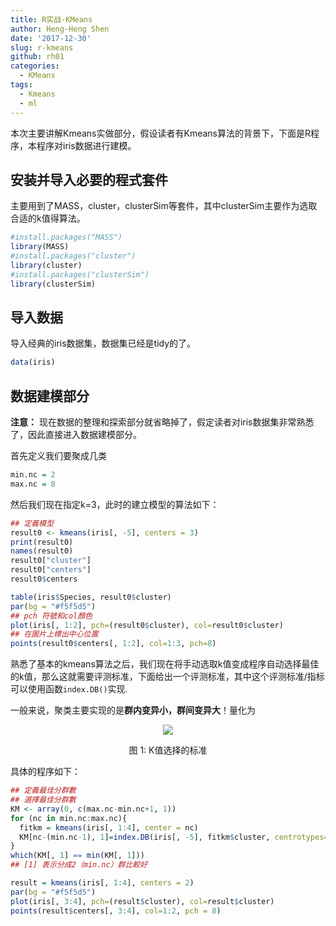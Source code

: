 ```yaml
---
title: R实战-KMeans
author: Heng-Heng Shen
date: '2017-12-30'
slug: r-kmeans
github: rh01
categories:
  - KMeans
tags:
  - Kmeans
  - ml
---
```



本次主要讲解Kmeans实做部分，假设读者有Kmeans算法的背景下，下面是R程序，本程序对iris数据进行建模。

## 安装并导入必要的程式套件

主要用到了MASS，cluster，clusterSim等套件，其中clusterSim主要作为选取合适的k值得算法。

```r
#install.packages("MASS")
library(MASS)
#install.packages("cluster")
library(cluster)
#install.packages("clusterSim")
library(clusterSim)
```

## 导入数据

导入经典的iris数据集，数据集已经是tidy的了。

```r
data(iris)
```

## 数据建模部分

**注意：** 现在数据的整理和探索部分就省略掉了，假定读者对iris数据集非常熟悉了，因此直接进入数据建模部分。

首先定义我们要聚成几类

```r
min.nc = 2
max.nc = 8
```

然后我们现在指定k=3，此时的建立模型的算法如下：

```r
## 定義模型
result0 <- kmeans(iris[, -5], centers = 3)
print(result0)
names(result0)
result0["cluster"]
result0["centers"]
result0$centers
```

```r
table(iris$Species, result0$cluster)
par(bg = "#f5f5d5")
## pch 符號和col顏色
plot(iris[, 1:2], pch=(result0$cluster), col=result0$cluster)
## 在圖片上標出中心位置
points(result0$centers[, 1:2], col=1:3, pch=8)
```

熟悉了基本的kmeans算法之后，我们现在将手动选取k值变成程序自动选择最佳的k值，那么这就需要评测标准，下面给出一个评测标准，其中这个评测标准/指标可以使用函数`index.DB()`实现.

一般来说，聚类主要实现的是**群内变异小，群间变异大**！量化为

\begin{align*}
\rm{DB} \; \rm{index} &= \frac{1}{c} \sum_{i} R_i \\
R_i &= max_i R_{ij}, \forall i \not = j \; \\
R_{ij} &= \frac{S_i + S_j}{||m_i - m_j||^2} \\
S_i &= \frac{1}{n_i} \sum\limits_{x \in i}^{} {{{(x - {m_i})}^2}}\\
\end{align*}

<center>
![](http://olrs8j04a.bkt.clouddn.com/17-12-30/76240382.jpg)
<p class="caption">
图 1: K值选择的标准
</p>
</center>

具体的程序如下：

```r
## 定義最佳分群數
## 選擇最佳分群數
KM <- array(0, c(max.nc-min.nc+1, 1))
for (nc in min.nc:max.nc){
  fitkm = kmeans(iris[, 1:4], center = nc)
  KM[nc-(min.nc-1), 1]=index.DB(iris[, -5], fitkm$cluster, centrotypes="centroids", p=2)$DB ##用来计算DB值
}
which(KM[, 1] == min(KM[, 1]))
## [1] 表示分成2（min.nc）群比較好

result = kmeans(iris[, 1:4], centers = 2)
par(bg = "#f5f5d5")
plot(iris[, 3:4], pch=(result$cluster), col=result$cluster)
points(result$centers[, 3:4], col=1:2, pch = 8)
```